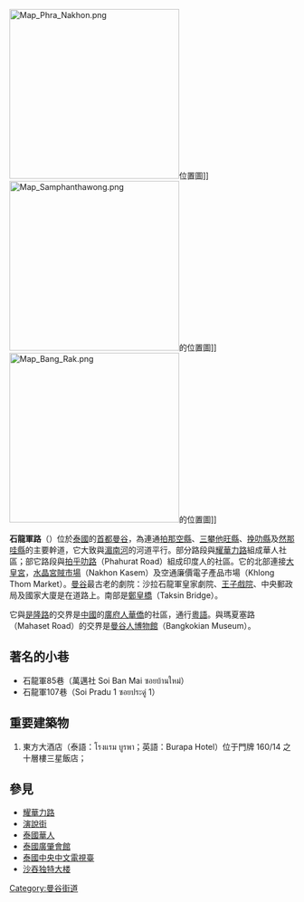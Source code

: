 [[File:Map_Phra_Nakhon.png|300px]]位置圖]]
[[File:Map_Samphanthawong.png|300px]]的位置圖]]
[[File:Map_Bang_Rak.png|300px]]的位置圖]]

'''石龍軍路'''（{{thai|t=ถนน เจริญกรุง|phon=T̄hnn ceriỵkrung|r=Thanon Charoen Krung}}）位於[[泰國|泰國]]的[[首都|首都]][[曼谷|曼谷]]，為連通[[拍那空縣|拍那空縣]]、[[三攀他旺縣|三攀他旺縣]]、[[挽叻縣|挽叻縣]]及[[然那哇縣|然那哇縣]]的主要幹道，它大致與[[湄南河|湄南河]]的河道平行。部分路段與[[耀華力路|耀華力路]]組成華人社區；部它路段與[[拍乎叻路|拍乎叻路]]（Phahurat Road）組成印度人的社區。它的北部連接[[曼谷大皇宮|大皇宮]]，[[水晶宮賊市場|水晶宮賊市場]]（Nakhon Kasem）及空通廉價電子產品市場（Khlong Thom Market）。[[曼谷|曼谷]]最古老的劇院：沙拉石龍軍皇家劇院、[[王子戲院|王子戲院]]、中央郵政局及國家大廈是在道路上。南部是[[鄭皇橋|鄭皇橋]]（Taksin Bridge）。 

它與[[是隆路|是隆路]]的交界是[[中國|中國]]的[[廣府人|廣府人]][[華僑|華僑]]的社區，通行[[粵語|粵語]]。與瑪夏塞路（Mahaset Road）的交界是[[曼谷人博物館|曼谷人博物館]]（Bangkokian Museum）。

==著名的小巷==
* 石龍軍85巷（萬邁社 Soi Ban Mai ซอยบ้านใหม่）
* 石龍軍107巷（Soi Pradu 1 ซอยประดู่ 1）

==重要建築物==
# 東方大酒店（泰語：โรงแรม บูรพา；英語：Burapa Hotel）位于門牌 160/14 之十層樓三星飯店；

==參見==
* [[耀華力路|耀華力路]] 
* [[演說街|演說街]]
* [[泰國華人|泰國華人]]
* [[泰國廣肇會館|泰國廣肇會館]]
* [[泰國中央中文電視臺|泰國中央中文電視臺]]
* [[沙吞独特大楼|沙吞独特大楼]]
{{Commons category|Thanon Charoen Krung|position=left}}

[[Category:曼谷街道|Category:曼谷街道]]